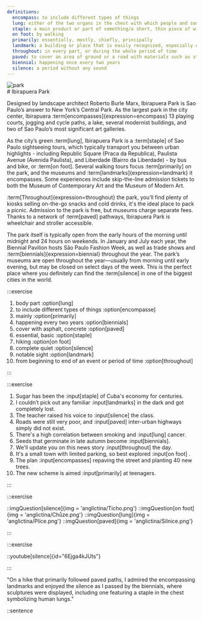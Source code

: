 ```yaml
---
definitions:
  encompass: to include different types of things
  lung: either of the two organs in the chest with which people and some animals breathe
  staple: a main product or part of something/a short, thin piece of wire used to fasten sheets of paper together
  on foot: by walking
  primarily: essentially, mostly, chiefly, principally
  landmark: a building or place that is easily recognized, especially one that you can use to judge where you are
  throughout: in every part, or during the whole period of time
  paved: to cover an area of ground or a road with materials such as stone, concrete, or bricks that will form a hard, level surface
  biennial: happening once every two years
  silence: a period without any sound
---
```



<Introduction></Introduction>

<img className="max-w-3xl w-full h-auto mx-auto rounded-md mt-10" src="/article/eng.jpg" alt="park"/>

<article className="shadow-md relative bg-white mx-auto w-9/12 px-5 py-8 mt-[-150px] rounded-md">
# Ibirapuera Park

Designed by landscape architect Roberto Burle Marx, Ibirapuera Park is
Sao Paulo’s answer to New York’s Central Park. As the largest park in
the city center, Ibirapuera :term[encompasses]{expression=encompass}
13 playing courts, jogging and cycle paths, a lake, several modernist
buildings, and two of Sao Paulo’s most significant art galleries.

As the city’s green :term[lung], Ibirapuera
Park is a :term[staple] of
Sao Paulo sightseeing tours, which typically transport you between urban
highlights - including Republic Square (Praca da Republica), Paulista
Avenue (Avenida Paulista), and Liberdade (Bairro da Liberdade) - by bus
and bike, or :term[on foot]. Several walking tours focus
:term[primarily] on the park, and the museums and
:term[landmarks]{expression=landmark} it encompasses. Some experiences include skip-the-line admission tickets to
both the Museum of Contemporary Art and the Museum of Modern Art.

:term[Throughout]{expression=throughout} the park,
you’ll find plenty of kiosks selling on-the-go snacks and cold drinks,
it's the ideal place to pack a picnic. Admission to the park is free,
but museums charge separate fees. Thanks to a network of
:term[paved] pathways, Ibirapuera Park is wheelchair and stroller accessible.

The park itself is typically open from the early hours of the morning until midnight and 24 hours on weekends. In January and July each year, the Biennial Pavilion hosts São Paulo Fashion Week, as well as trade shows and :term[biennials]{expression=biennial} throughout the year. The park’s museums are open throughout the year—usually from morning until early evening, but may be closed on select days of the week. This is the perfect place where you definitely can find the :term[silence] in one of the biggest cities in the world.
</article>

<Task1></Task1>

:::exercise

1. body part :option[lung]
1. to include different types of things :option[encompasse]
1. mainly :option[primarily]
1. happening every two years :option[biennials]
1. cover with asphalt, concrete :option[paved]
1. essential, basic :option[staple]
1. hiking :option[on foot]
1. complete quiet :option[silence]
1. notable sight :option[landmark]
1. from beginning to end of an event or period of time :option[throughout]

:::

<Task2></Task2>

:::exercise

1. Sugar has been the :input[staple] of Cuba's economy for centuries.
1. I couldn’t pick out any familiar :input[landmarks] in the dark and got completely lost.
1. The teacher raised his voice to :input[silence] the class.
1. Roads were still very poor, and :input[paved] inter-urban highways simply did not exist.
1. There's a high correlation between smoking and :input[lung] cancer.
1. Seeds that germinate in late autumn become :input[biennials].
1. We'll update you on this news story :input[throughout] the day.
1. It's a small town with limited parking, so best explored :input[on foot] .
1. The plan :input[encompasses] repaving the street and planting 40 new trees.
1. The new scheme is aimed :input[primarily] at teenagers.

:::

<Task3></Task3>

:::exercise

<Cviceni>
  ::imgQuestion[silence]{img = 'anglictina/Ticho.png'}
  ::imgQuestion[on foot]{img = 'anglictina/Chůze.png'}
  ::imgQuestion[lung]{img = 'anglictina/Plíce.png'}
  ::imgQuestion[paved]{img = 'anglictina/Silnice.png'}
</Cviceni>

:::

<Task4></Task4>

:::exercise

::youtube[silence]{id="6Ejga4kJUts"}

:::

<Task5></Task5>

"On a hike that primarily followed paved paths, I admired the encompassing landmarks and enjoyed the silence as I passed by the biennials, where sculptures were displayed, including one featuring a staple in the chest symbolizing human lungs."

::sentence
